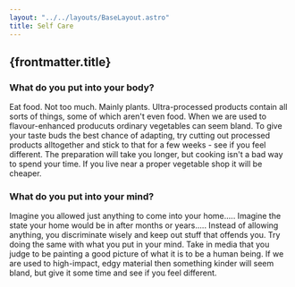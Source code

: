```yaml
---
layout: "../../layouts/BaseLayout.astro"
title: Self Care
---
```


## {frontmatter.title}

### What do you put into your body?

Eat food. Not too much. Mainly plants.
Ultra-processed products contain all sorts of things, some of which aren't even food. When we are used to flavour-enhanced producuts ordinary vegetables can seem bland. To give your taste buds the best chance of adapting, try cutting out processed products alltogether and stick to that for a few weeks - see if you feel different. The preparation will take you longer, but cooking isn't a bad way to spend your time. If you live near a proper vegetable shop it will be cheaper.

### What do you put into your mind?

Imagine you allowed just anything to come into your home..... Imagine the state your home would be in after months or years..... Instead of allowing anything, you discriminate wisely and keep out stuff that offends you. Try doing the same with what you put in your mind. Take in media that you judge to be painting a good picture of what it is to be a human being. If we are used to high-impact, edgy material then something kinder will seem bland, but give it some time and see if you feel different.

